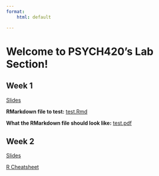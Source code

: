 ```yaml
---
format:
    html: default

---
```


# Welcome to PSYCH420's Lab Section!

## Week 1

[Slides](presentations/intro.html)

**RMarkdown file to test:** [test.Rmd](r_demos/test.Rmd)

**What the RMarkdown file should look like:** [test.pdf](r_demos/test.pdf)


## Week 2

[Slides](presentations/week2.html)

[R Cheatsheet](presentations/r-cheatsheet.html)